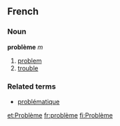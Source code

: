 ==French==
===Noun===
'''problème''' ''m''

# [[problem]]
# [[trouble]]

===Related terms===
*[[problématique]]

[[et:Problème]]
[[fr:problème]]
[[fi:Problème]]